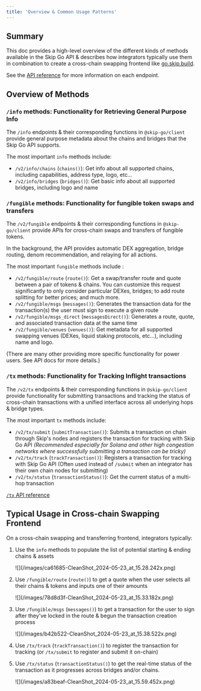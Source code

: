 ```yaml
---
title: 'Overview & Common Usage Patterns'
---
```


## Summary

This doc provides a high-level overview of the different kinds of methods available in the Skip Go API & describes how integrators typically use them in combination to create a cross-chain swapping frontend like [go.skip.build](https://go.skip.build).

See the [API reference](/api-reference/prod) for more information on each endpoint.
## Overview of Methods

### `/info` methods: Functionality for Retrieving General Purpose Info

The `/info` endpoints & their corresponding functions in `@skip-go/client` provide general purpose metadata about the chains and bridges that the Skip Go API supports.

The most important `info` methods include:

- `/v2/info/chains` (`chains()`): Get info about all supported chains, including capabilities, address type, logo, etc...
- `/v2/info/bridges` (`bridges()`): Get basic info about all supported bridges, including logo and name


### `/fungible` methods: Functionality for fungible token swaps and transfers

The `/v2/fungible` endpoints & their corresponding functions in `@skip-go/client` provide APIs for cross-chain swaps and transfers of fungible tokens.

In the background, the API provides automatic DEX aggregation, bridge routing, denom recommendation, and relaying for all actions.

The most important `fungible` methods include :

- `/v2/fungible/route` (`route()`): Get a swap/transfer route and quote between a pair of tokens & chains. You can customize this request significantly to only consider particular DEXes, bridges; to add route splitting for better prices; and much more.
- `/v2/fungible/msgs` (`messages()`): Generates the transaction data for the transaction(s) the user must sign to execute a given route
- `/v2/fungible/msgs_direct` (`messagesDirect()`): Generates a route, quote, and associated transaction data at the same time
- `/v2/fungible/venues` (`venues()`): Get metadata for all supported swapping venues (DEXes, liquid staking protocols, etc...), including name and logo.

(There are many other providing more specific functionality for power users. See API docs for more details.)

### `/tx` methods: Functionality for Tracking Inflight transactions

The `/v2/tx` endpoints & their corresponding functions in `@skip-go/client` provide functionality for submitting transactions and tracking the status of cross-chain transactions with a unified interface across all underlying hops & bridge types.

The most important `tx` methods include:

- `/v2/tx/submit` (`submitTransaction()`): Submits a transaction on chain through Skip's nodes and registers the transaction for tracking with Skip Go API _(Recommended especially for Solana and other high congestion networks where successfully submitting a transaction can be tricky)_
- `/v2/tx/track` (`trackTransaction()`): Registers a transaction for tracking with Skip Go API (Often used instead of `/submit` when an integrator has their own chain nodes for submitting)
- `/v2/tx/status` (`transactionStatus()`): Get the current status of a multi-hop transaction

[`/tx` API reference](https://docs.skip.build/go/api-reference/prod/transaction/post-v2txsubmit)

## Typical Usage in Cross-chain Swapping Frontend

On a cross-chain swapping and transferring frontend, integrators typically:

1. Use the `info` methods to populate the list of potential starting & ending chains & assets

   <Frame>![](/images/ca61685-CleanShot_2024-05-23_at_15.28.242x.png)</Frame>

2. Use `/fungible/route` (`route()`) to get a quote when the user selects all their chains & tokens and inputs one of their amounts

   <Frame>![](/images/78d8d3f-CleanShot_2024-05-23_at_15.33.182x.png)</Frame>

3. Use `/fungible/msgs` (`messages()`) to get a transaction for the user to sign after they've locked in the route & begun the transaction creation process

   <Frame>![](/images/b42b522-CleanShot_2024-05-23_at_15.38.522x.png)</Frame>

4. Use `/tx/track` (`trackTransaction()`) to register the transaction for tracking (or `/tx/submit` to register and submit it on-chain)

5. Use `/tx/status` (`transactionStatus()`) to get the real-time status of the transaction as it progresses across bridges and/or chains.
   <Frame>![](/images/a83beaf-CleanShot_2024-05-23_at_15.59.452x.png)</Frame>
